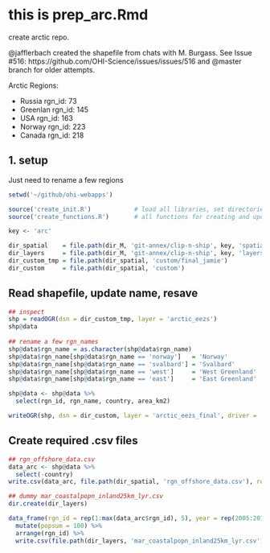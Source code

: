 # this is prep_arc.Rmd
create arctic repo. 

@jafflerbach created the shapefile from chats with M. Burgass. See Issue #516: https://github.com/OHI-Science/issues/issues/516 and @master branch for older attempts. 

Arctic Regions: 

- Russia rgn_id: 73
- Greenlan rgn_id: 145
- USA rgn_id: 163
- Norway rgn_id: 223
- Canada rgn_id: 218

## 1. setup
Just need to rename a few regions

```r
setwd('~/github/ohi-webapps')

source('create_init.R')            # load all libraries, set directories relevant to all keys
source('create_functions.R')       # all functions for creating and updating repos and webapps

key <- 'arc'

dir_spatial    = file.path(dir_M, 'git-annex/clip-n-ship', key, 'spatial') 
dir_layers     = file.path(dir_M, 'git-annex/clip-n-ship', key, 'layers') 
dir_custom_tmp = file.path(dir_spatial, 'custom/final_jamie') 
dir_custom     = file.path(dir_spatial, 'custom') 

```

## Read shapefile, update name, resave

```r

## inspect
shp = readOGR(dsn = dir_custom_tmp, layer = 'arctic_eezs')
shp@data
  
## rename a few rgn_names
shp@data$rgn_name = as.character(shp@data$rgn_name)
shp@data$rgn_name[shp@data$rgn_name == 'norway']   = 'Norway'
shp@data$rgn_name[shp@data$rgn_name == 'svalbard'] = 'Svalbard'
shp@data$rgn_name[shp@data$rgn_name == 'west']     = 'West Greenland'
shp@data$rgn_name[shp@data$rgn_name == 'east']     = 'East Greenland'

shp@data <- shp@data %>%
  select(rgn_id, rgn_name, country, area_km2)

writeOGR(shp, dsn = dir_custom, layer = 'arctic_eezs_final', driver = 'ESRI Shapefile', overwrite=TRUE) 
```

## Create required .csv files

```r

## rgn_offshore_data.csv
data_arc <- shp@data %>%
  select(-country)
write.csv(data_arc, file.path(dir_spatial, 'rgn_offshore_data.csv'), row.names = FALSE)

## dummy mar_coastalpopn_inland25km_lyr.csv
dir.create(dir_layers)

data_frame(rgn_id = rep(1:max(data_arc$rgn_id), 5), year = rep(2005:2013, 5)) %>%
  mutate(popsum = 100) %>%
  arrange(rgn_id) %>%
  write.csv(file.path(dir_layers, 'mar_coastalpopn_inland25km_lyr.csv'), row.names = FALSE)

```

